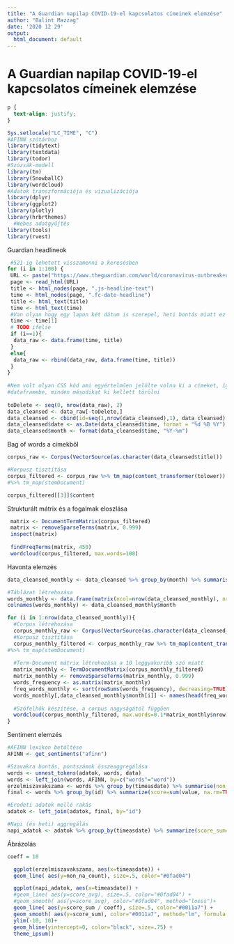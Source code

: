 ---
title: "A Guardian napilap COVID-19-el kapcsolatos címeinek elemzése"
author: "Balint Mazzag"
date: '2020 12 29'
output:
  html_document: default
---

# A Guardian napilap COVID-19-el kapcsolatos címeinek elemzése {#Chapter-3}

```{css, echo=FALSE}
p {
  text-align: justify;
}
```


```{r setup, include=FALSE}
Sys.setlocale("LC_TIME", "C")
#AFINN szótárhoz
library(tidytext)
library(textdata)
library(todor)
#Szózsák-modell
library(tm)
library(SnowballC)
library(wordcloud)
#Adatok transzformációja és vizualizációja
library(dplyr)
library(ggplot2)
library(plotly)
library(hrbrthemes)
  #Webes adatgyűjtés
library(tools)
library(rvest)
```

Guardian headlineok

```{r get_headlines, cache=TRUE}

 #521-ig lehetett visszamenni a keresésben
for (i in 1:100) {
 URL <- paste("https://www.theguardian.com/world/coronavirus-outbreak+uk/uk?page=", i, sep = "")
 page <- read_html(URL)
 title <- html_nodes(page, ".js-headline-text")
 time <- html_nodes(page, ".fc-date-headline")
 title <- html_text(title)
 time <- html_text(time)
 #Van olyan hogy egy lapon két dátum is szerepel, heti bontás miatt ez nem probléma
 time <- time[1]
 # TODO ifelse
 if (i==1){
  data_raw <- data.frame(time, title) 
 }
 else{
  data_raw <- rbind(data_raw, data.frame(time, title))  
 }
}
 
#Nem volt olyan CSS kód ami egyértelműen jelölte volna ki a címeket, így duplikálva kerültek be a
#dataframebe, minden másodikat ki kellett törölni
 
toDelete <- seq(0, nrow(data_raw), 2)
data_cleansed <- data_raw[-toDelete,]
data_cleansed <- cbind(id=seq(1,nrow(data_cleansed),1), data_cleansed)
data_cleansed$date <- as.Date(data_cleansed$time, format = "%d %B %Y")
data_cleansed$month <- format(data_cleansed$time, "%Y-%m")
```

Bag of words a címekből
```{r create_bagofwords}
corpus_raw <- Corpus(VectorSource(as.character(data_cleansed$title)))

#Korpusz tisztítása
corpus_filtered <- corpus_raw %>% tm_map(content_transformer(tolower)) %>% tm_map(removeNumbers) %>% tm_map(removePunctuation) #%>% tm_map(removeWords, c(stopwords("english"), "also", "one")) 
#%>% tm_map(stemDocument)

corpus_filtered[[3]]$content
```

Strukturált mátrix és a fogalmak eloszlása
```{r basic_matrices}
 matrix <- DocumentTermMatrix(corpus_filtered)
 matrix <- removeSparseTerms(matrix, 0.999)
 inspect(matrix)
 
 findFreqTerms(matrix, 450)
 wordcloud(corpus_filtered, max.words=100)
```

Havonta elemzés
```{r monthly_analysis_and_wordclouds}
data_cleansed_monthly <- data_cleansed %>% group_by(month) %>% summarise(monthly_text = paste(title, collapse = " "))

#Táblázat létrehozása
words_monthly <- data.frame(matrix(ncol=nrow(data_cleansed_monthly), nrow=15))
colnames(words_monthly) <- data_cleansed_monthly$month

for (i in 1:nrow(data_cleansed_monthly)){
  #Corpus létrehozása
  corpus_monthly_raw <- Corpus(VectorSource(as.character(data_cleansed_monthly$monthly_text[i])))
  #Korpusz tisztítása
  corpus_monthly_filtered <- corpus_monthly_raw %>% tm_map(content_transformer(tolower)) %>% tm_map(removePunctuation) %>% tm_map(removeNumbers)  %>% tm_map(removeWords, c(stopwords("english"), "also", "one"))
#%>% tm_map(stemDocument)
  
  #Term-Document mátrix létrehozása a 10 leggyakoribb szó miatt
  matrix_monthly <- TermDocumentMatrix(corpus_monthly_filtered)
  matrix_monthly <- removeSparseTerms(matrix_monthly, 0.999)
  words_frequency <- as.matrix(matrix_monthly)
  freq_words_monthly <- sort(rowSums(words_frequency), decreasing=TRUE)
  words_monthly[,data_cleansed_monthly$month[i]] <- names(head(freq_words_monthly, 15))
  
  #Szófelhők készítése, a corpus nagyságától függően
  wordcloud(corpus_monthly_filtered, max.words=0.1*matrix_monthly$nrow)
}
```


Sentiment elemzés
```{r sentiment_analysis}


#AFINN lexikon betöltése
AFINN <- get_sentiments("afinn")

#Szavakra bontás, pontszámok összeaggregálása
words <- unnest_tokens(adatok, words, data)
words <- left_join(words, AFINN, by=c("words"="word"))
erzelmiszavakszama <- words %>% group_by(timeasdate) %>% summarise(non_na_count = sum(!is.na(value)))
final <- words %>% group_by(id) %>% summarize(score=sum(value, na.rm=TRUE))

#Eredeti adatok mellé rakás
adatok <- left_join(adatok, final, by="id")

#Napi (és heti) aggregálás
napi_adatok <- adatok %>% group_by(timeasdate) %>% summarize(score_sum=sum(score, na.rm=TRUE), score_avg=mean(score, na.rm=TRUE))

```
Ábrázolás
```{r plotting_sentiments}
coeff = 10

  ggplot(erzelmiszavakszama, aes(x=timeasdate)) +
  geom_line( aes(y=non_na_count), size=.5, color="#0fad04")

  ggplot(napi_adatok, aes(x=timeasdate)) +
  #geom_line( aes(y=score_avg), size=.5, color="#0fad04") + 
  #geom_smooth( aes(y=score_avg), color="#0fad04", method="loess")+
  geom_line( aes(y=score_sum / coeff), size=.5, color="#0011a7") +
  geom_smooth( aes(y=score_sum), color="#0011a7", method="lm", formula = y ~ splines::bs(x, 4), se=FALSE, level=0.95)+
  ylim(-10, 10)+
  geom_hline(yintercept=0, color="black", size=.75) +
  theme_ipsum()
```

